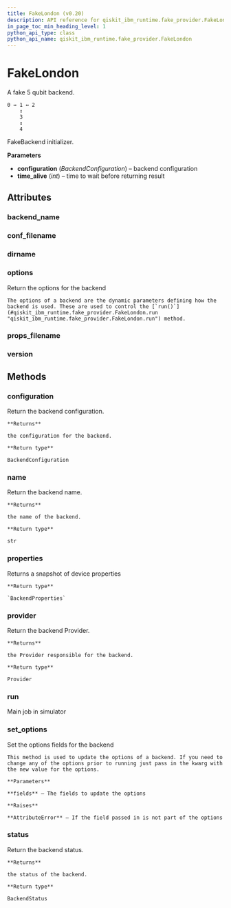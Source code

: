```yaml
---
title: FakeLondon (v0.20)
description: API reference for qiskit_ibm_runtime.fake_provider.FakeLondon in qiskit-ibm-runtime v0.20
in_page_toc_min_heading_level: 1
python_api_type: class
python_api_name: qiskit_ibm_runtime.fake_provider.FakeLondon
---
```


# FakeLondon

<Class id="qiskit_ibm_runtime.fake_provider.FakeLondon" isDedicatedPage={true} github="https://github.com/Qiskit/qiskit-ibm-runtime/tree/stable/0.20/qiskit_ibm_runtime/fake_provider/backends/london/fake_london.py#L39-L54" signature="FakeLondon" modifiers="class">
  A fake 5 qubit backend.

  ```text
  0 ↔ 1 ↔ 2
      ↕
      3
      ↕
      4
  ```

  FakeBackend initializer.

  **Parameters**

  *   **configuration** (*BackendConfiguration*) – backend configuration
  *   **time\_alive** (*int*) – time to wait before returning result

  ## Attributes

  ### backend\_name

  <Attribute id="qiskit_ibm_runtime.fake_provider.FakeLondon.backend_name" attributeValue="'fake_london'" />

  ### conf\_filename

  <Attribute id="qiskit_ibm_runtime.fake_provider.FakeLondon.conf_filename" attributeValue="'conf_london.json'" />

  ### dirname

  <Attribute id="qiskit_ibm_runtime.fake_provider.FakeLondon.dirname" attributeValue="'/home/runner/work/qiskit-ibm-runtime/qiskit-ibm-runtime/qiskit_ibm_runtime/fake_provider/backends/london'" />

  ### options

  <Attribute id="qiskit_ibm_runtime.fake_provider.FakeLondon.options">
    Return the options for the backend

    The options of a backend are the dynamic parameters defining how the backend is used. These are used to control the [`run()`](#qiskit_ibm_runtime.fake_provider.FakeLondon.run "qiskit_ibm_runtime.fake_provider.FakeLondon.run") method.
  </Attribute>

  ### props\_filename

  <Attribute id="qiskit_ibm_runtime.fake_provider.FakeLondon.props_filename" attributeValue="'props_london.json'" />

  ### version

  <Attribute id="qiskit_ibm_runtime.fake_provider.FakeLondon.version" attributeValue="1" />

  ## Methods

  ### configuration

  <Function id="qiskit_ibm_runtime.fake_provider.FakeLondon.configuration" signature="configuration()">
    Return the backend configuration.

    **Returns**

    the configuration for the backend.

    **Return type**

    BackendConfiguration
  </Function>

  ### name

  <Function id="qiskit_ibm_runtime.fake_provider.FakeLondon.name" signature="name()">
    Return the backend name.

    **Returns**

    the name of the backend.

    **Return type**

    str
  </Function>

  ### properties

  <Function id="qiskit_ibm_runtime.fake_provider.FakeLondon.properties" github="https://github.com/Qiskit/qiskit-ibm-runtime/tree/stable/0.20/qiskit_ibm_runtime/fake_provider/fake_qasm_backend.py#L44-L48" signature="properties()">
    Returns a snapshot of device properties

    **Return type**

    `BackendProperties`
  </Function>

  ### provider

  <Function id="qiskit_ibm_runtime.fake_provider.FakeLondon.provider" signature="provider()">
    Return the backend Provider.

    **Returns**

    the Provider responsible for the backend.

    **Return type**

    Provider
  </Function>

  ### run

  <Function id="qiskit_ibm_runtime.fake_provider.FakeLondon.run" github="https://github.com/Qiskit/qiskit-ibm-runtime/tree/stable/0.20/qiskit_ibm_runtime/fake_provider/fake_backend.py#L545-L574" signature="run(run_input, **kwargs)">
    Main job in simulator
  </Function>

  ### set\_options

  <Function id="qiskit_ibm_runtime.fake_provider.FakeLondon.set_options" signature="set_options(**fields)">
    Set the options fields for the backend

    This method is used to update the options of a backend. If you need to change any of the options prior to running just pass in the kwarg with the new value for the options.

    **Parameters**

    **fields** – The fields to update the options

    **Raises**

    **AttributeError** – If the field passed in is not part of the options
  </Function>

  ### status

  <Function id="qiskit_ibm_runtime.fake_provider.FakeLondon.status" signature="status()">
    Return the backend status.

    **Returns**

    the status of the backend.

    **Return type**

    BackendStatus
  </Function>
</Class>

